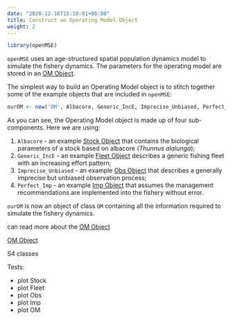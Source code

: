 ```yaml
---
date: "2020-12-16T15:18:01+06:00"
title: Construct an Operating Model Object
weight: 2
---
```


```r
library(openMSE)
```

`openMSE` uses an age-structured spatial population dynamics model to simulate the fishery dynamics. The parameters for the operating model are stored in an [OM Object](#OM-object).

The simplest way to build an Operating Model object is to stitch together some of the example objects that are included in `openMSE`: 

```r
ourOM <- new('OM', Albacore, Generic_IncE, Imprecise_Unbiased, Perfect_Imp)
```

As you can see, the Operating Model object is made up of four sub-components. Here we are using:

1. `Albacore` - an example [Stock Object](#Stock-object) that contains the biological parameters of a stock based on albacore (*Thunnus alalunga*);
2. `Generic_IncE` - an example [Fleet Object](#Fleet-object) describes a generic fishing fleet with an increasing effort pattern;
3. `Imprecise_Unbiased` - an example [Obs Object](#Obs-object) that describes a generally imprecise but unbiased observation process;
4. `Perfect_Imp` - an example [Imp Object](#Imp-object) that assumes the management recommendations are implemented into the fishery without error.

`ourOM` is now an object of class `OM` containing all the information required to simulate the fishery dynamics. 

can read more about the [OM Object](#OM-object)



[OM Object](#OM-object)

S4 classes

Tests: 


- plot Stock
- plot Fleet
- plot Obs
- plot Imp 
- plot OM



